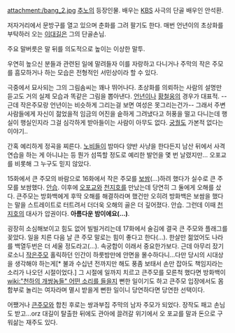 attachment:/bang_2.jpg
[[추노]]의 등장인물. 배우는 [[KBS]] 사극의 단골 배우인 안석환.

저자거리에서 문방구를 열고 있으며 춘화를 그려 팔기도 한다. 매번 언년이의 초상화를 부탁하러 오는 [[이대길]]은 그의 단골손님.

주요 말버릇은 말 뒤를 의도적으로 높이는 이상한 말투. 

우연히 높으신 분들과 관련된 일에 말려들자 이를 자랑하고 다니거나 주막의 작은 주모를 흠모하거나 하는 모습은 전형적인 서민상이라 할 수 있다.

극중에서 묘사되는 그의 그림솜씨는 꽤나 뛰어나다. 초상화를 의뢰하는 사람의 설명만 듣고도 거의 실제 모습과 똑같은 그림을 뽑아낸다. [[언년이]]나 [[황철웅]]의 경우가 대표적. --근데 작은주모랑 언년이는 비슷하게 그리는걸 보면 여성은 못그리는건가-- 그래서 주변 사람들에게 자신이 젊었을적 임금의 어진을 숱하게 그려냈다고 허풍을 떨고 다니는데 행실이 행실인지라 그걸 심각하게 받아들이는 사람이 아무도 없다. [[궁궐]]도 가본적 없다는 이야기.. 

간혹 예리하게 정곡을 찌른다. [[노비]]들이 밤마다 양반 사냥을 한다든지 남산 뒤에서 사격 연습을 하는 게 아니냐는 등 뭔가 섬뜩할 정도로 예리한 발언을 몇 번 날렸지만... 오포교를 비롯해 그 누구도 믿지 않았다.

15화에서 큰 주모의 바람으로 16화에서 작은 주모를 [[보쌈]](…)하려 했다가 실수로 큰 주모를 보쌈했다. [[안습]]. 이후에 [[오포교]]와 [[천지호]]를 만났는데 당연히 그 둘에게 오해를 샀다. 큰주모는 방화백에게 후딱 오해를 해결하라며 했건만 오히려 방화백은 보쌈을 했다는 말을 스트레이트로 터트려서 더더욱 오해의 골은 더 깊어졌다. 안습. 그런데 이때 [[천지호]]의 대사가 압권이다. '''아름다운 밤이에요(…)'''.

굉장히 소심해보이고 힘도 없어 빌빌거리는데 17화에서 술김에 결국 큰 주모와 플래그를 꽂았다. 일을 치른 다음 날 큰 주모 말로는 힘이 좋다고 한다(…). 한살만 젊었어도 나라를 백열두번은 더 세울 정도라고(…). 속궁합이 이래서 중요한가보다. 근데 아무리 잤기로소니 [[작은주모]] 홀릭하던 인간이 하룻밤만에 안면을 몰수하다니...다만 당시의 시대상을 생각해야 하는게[* 불과 수십년 전까지만 해도 풍좀 보태서 손만 잡아도 책임지라는 소리가 나오던 시절이었다.] 그 시절에 일까지 치르고 큰주모를 모른척 했다면 방화백이 [[wiki:"천하의 개쌍놈들" 어떤 소리를 들을지]] 뻔한 일이기도 하고 큰주모 입장에서도 몸 함부로 놀리는 여자라며 멸시 받을게 뻔한 일이니 당연하다면 당연한 선택이다.

어쨌거나 [[큰주모]]와 합친 후로는 쌍과부집 주막의 남자 주모가 되었다. 장작도 패고 손님도 받고...orz 대길이 탈출한 뒤에도 관아에 끌려갈 위기에서 오 포교를 말과 돈으로 구워삶는 재주도 있다.
